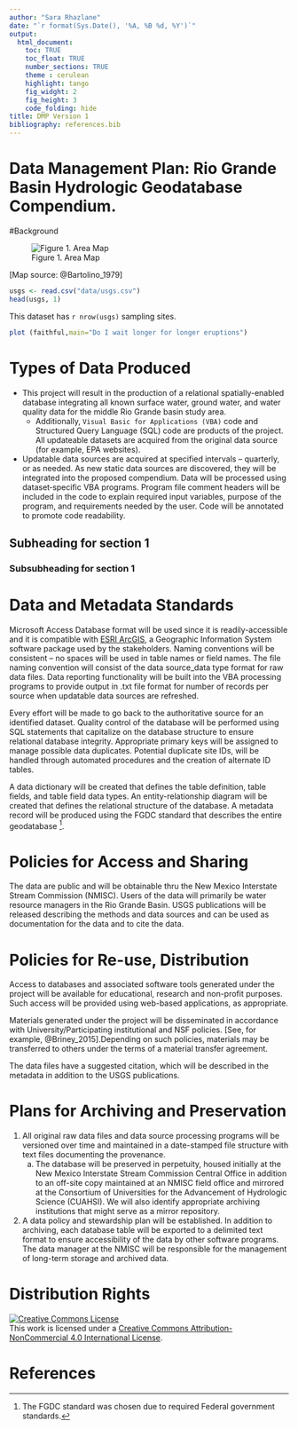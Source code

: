 ```yaml
---
author: "Sara Rhazlane"
date: "`r format(Sys.Date(), '%A, %B %d, %Y')`"
output: 
  html_document:  
    toc: TRUE
    toc_float: TRUE
    number_sections: TRUE
    theme : cerulean
    highlight: tango
    fig_widght: 2
    fig_height: 3
    code_folding: hide
title: DMP Version 1
bibliography: references.bib
---
```


# Data Management Plan: Rio Grande Basin Hydrologic Geodatabase Compendium. {-}

#Background

![Figure 1. Area Map](img/rio-grande-basin.png){ widght=50% }

[Map source: @Bartolino_1979]


```r
usgs <- read.csv("data/usgs.csv")
head(usgs, 1)
```

This dataset has `r nrow(usgs)` sampling sites. 

```r
plot (faithful,main="Do I wait longer for longer eruptions")

```


# Types of Data Produced
- This project will result in the production of a relational
spatially-enabled database integrating all known surface water, ground
water, and water quality data for the middle Rio Grande basin study
area. 
    - Additionally, `Visual Basic for Applications (VBA)` code and
Structured Query Language (SQL) code are products of the project. All
updateable datasets are acquired from the original data source (for
example, EPA websites).
- Updatable data sources are acquired at specified
intervals – quarterly, or as needed. As new static data sources are
discovered, they will be integrated into the proposed compendium. Data
will be processed using dataset‐specific VBA programs. Program file
comment headers will be included in the code to explain required input
variables, purpose of the program, and requirements needed by the user.
Code will be annotated to promote code readability.

## Subheading for section 1
### Subsubheading for section 1


#  Data and Metadata Standards

Microsoft Access Database format will be used since it is
readily-accessible and it is compatible with [ESRI ArcGIS](http://www.esri.com/software/arcgis/index.html), a Geographic
Information System software package used by the stakeholders. Naming
conventions will be consistent – no spaces will be used in table names
or field names. The file naming convention will consist of the data
source\_data type format for raw data files. Data reporting
functionality will be built into the VBA processing programs to provide
output in .txt file format for number of records per source when
updatable data sources are refreshed.

Every effort will be made to go back to the authoritative source for an
identified dataset. Quality control of the database will be performed
using SQL statements that capitalize on the database structure to ensure
relational database integrity. Appropriate primary keys will be assigned
to manage possible data duplicates. Potential duplicate site IDs, will
be handled through automated procedures and the creation of alternate ID
tables.

A data dictionary will be created that defines the table definition,
table fields, and table field data types. An entity-relationship diagram
will be created that defines the relational structure of the database. A
metadata record will be produced using the FGDC standard that describes
the entire geodatabase [^1].

[^1]:The FGDC standard was chosen due to required Federal government
standards.

# Policies for Access and Sharing

The data are public and will be obtainable thru the New Mexico
Interstate Stream Commission (NMISC). Users of the data will primarily
be water resource managers in the Rio Grande Basin. USGS publications
will be released describing the methods and data sources and can be used
as documentation for the data and to cite the data.

#  Policies for Re-use, Distribution

Access to databases and associated software tools generated under the
project will be available for educational, research and non-profit
purposes. Such access will be provided using web-based applications, as
appropriate.

Materials generated under the project will be disseminated in accordance
with University/Participating institutional and NSF policies. 
[See, for example, @Briney_2015].Depending
on such policies, materials may be transferred to others under the terms
of a material transfer agreement.

The data files have a suggested citation, which will be described in the
metadata in addition to the USGS publications.

# Plans for Archiving and Preservation

1. All original raw data files and data source processing programs will be
versioned over time and maintained in a date-stamped file structure with
text files documenting the provenance.
    a. The database will be preserved in
perpetuity, housed initially at the New Mexico Interstate Stream
Commission Central Office in addition to an off-site copy maintained at
an NMISC field office and mirrored at the Consortium of Universities for
the Advancement of Hydrologic Science (CUAHSI). 
We will also identify
appropriate archiving institutions that might serve as a mirror
repository. 
1. A data policy and stewardship plan will be established. In
addition to archiving, each database table will be exported to a
delimited text format to ensure accessibility of the data by other
software programs. The data manager at the NMISC will be responsible for
the management of long-term storage and archived data.

# Distribution Rights

<a rel="license" href="http://creativecommons.org/licenses/by-nc/4.0/"><img alt="Creative Commons License" style="border-width:0" src="https://i.creativecommons.org/l/by-nc/4.0/80x15.png" /></a><br />This work is licensed under a <a rel="license" href="http://creativecommons.org/licenses/by-nc/4.0/">Creative Commons Attribution-NonCommercial 4.0 International License</a>.


# References {-}
